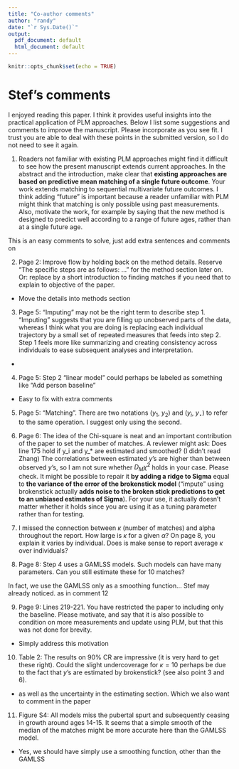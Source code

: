 ```yaml
---
title: "Co-author comments"
author: "randy"
date: "`r Sys.Date()`"
output:
  pdf_document: default
  html_document: default
---
```


```r
knitr::opts_chunk$set(echo = TRUE)
```


# Stef's comments

I enjoyed reading this paper. I think it provides useful insights into 
the practical application of PLM approaches.
Below I list some suggestions and comments to improve the manuscript. 
Please incorporate as you see fit. I trust you are able to deal with 
these points in the submitted version,
so I do not need to see it again.

1.	Readers not familiar with existing PLM approaches might find it difficult to 
see how the present manuscript extends current approaches.
In the abstract and the introduction, make clear that 
**existing approaches are based on predictive mean matching of a single future outcome**. 
Your work extends matching to sequential multivariate future outcomes.
I think adding "future" is important because a reader unfamiliar with PLM might think 
that matching is only possible using past measurements. 
Also, motivate the work, for example by saying that the new method is designed to 
predict well according to a range of future ages, rather than at a single future age.

This is an easy comments to solve, just add extra sentences and comments on 


2.	Page 2: Improve flow by holding back on the method details. 
Reserve "The specific steps are as follows: ..." for the method section later on. 
Or: replace by a short introduction to finding matches if you need that to explain to objective of the paper.

- Move the details into methods section


3.	Page 5: "Imputing" may not be the right term to describe step 1. 
"Imputing" suggests that you are filling up unobserved parts of the data, 
whereas I think what you are doing is replacing each individual trajectory by
a small set of repeated measures that feeds into step 2.
Step 1 feels more like summarizing and creating consistency 
across individuals to ease subsequent analyses and interpretation.

- \textcolor{blue}{What should we call this step? 
Augment, Supplement, ...} 


4.	Page 5: Step 2 "linear model" could perhaps be labeled 
as something like "Add person baseline"

- Easy to fix with extra comments


5.	Page 5: "Matching". There are two notations ($y_1$, $y_2$) and ($y_i$, $y_{\star}$) 
to refer to the same operation. I suggest only using the second.


6.	Page 6: The idea of the Chi-square is neat and an important contribution of 
the paper to set the number of matches.
A reviewer might ask: Does line 175 hold if y_i and y_* are estimated and smoothed? (I didn't read Zhang) 
The correlations between estimated $y$'s are higher than between observed $y$'s, 
so I am not sure whether $D_M \tilde \chi^2$ holds in your case. Please check. 
It might be possible to repair it **by adding a ridge to Sigma** equal to 
**the variance of the error of the brokenstick model** 
("impute" using brokenstick actually **adds noise to the broken 
stick predictions to get to an unbiased estimates of Sigma**).
For your use, it actually doesn't matter whether it holds since you 
are using it as a tuning parameter rather than for testing.


7.	I missed the connection between $\kappa$ (number of matches) and alpha throughout the report. 
How large is $\kappa$ for a given $\alpha$? On page 8, you explain it varies by individual. 
Does is make sense to report average $\kappa$ over individuals?

\textcolor{blue}{Need to address this problem.}


8.	Page 8: Step 4 uses a GAMLSS models. 
Such models can have many parameters. 
Can you still estimate these for 10 matches?

In fact, we use the GAMLSS only as a smoothing function... 
Stef may already noticed.
as in comment 12


9.	Page 9: Lines 219-221. 
You have restricted the paper to including only the baseline. 
Please motivate, and say that it is also possible to condition on more measurements and 
update using PLM, but that this was not done for brevity.

- Simply address this motivation 


10.	Table 2: The results on 90% CR are impressive (it is very hard to get these right).
Could the slight undercoverage for $\kappa = 10$ perhaps be due to the fact 
that $y$'s are estimated by brokenstick? (see also point 3 and 6).

- as well as the uncertainty in the estimating section.
Which we also want to comment in the paper


11.	Figure S4: All models miss the pubertal spurt and 
subsequently ceasing in growth around ages 14-15.
It seems that a simple smooth of the median of the matches
might be more accurate here than the GAMLSS model.

- Yes, we should have simply use a smoothing function, other than the GAMLSS




















